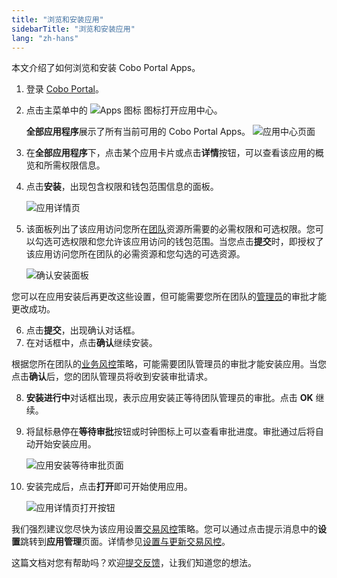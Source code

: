 ```yaml
---
title: "浏览和安装应用"
sidebarTitle: "浏览和安装应用"
lang: "zh-hans"
---
```

本文介绍了如何浏览和安装 Cobo Portal Apps。

1. 登录 [Cobo Portal](https://portal.cobo.com/login)。
2. 点击主菜单中的 <img src="/cn/images/portal-apps/icon-apps.svg" className="icon" alt="Apps 图标"></img> 图标打开应用中心。

   **全部应用程序**展示了所有当前可用的 Cobo Portal Apps。
    <img src="/cn/images/portal-apps/apps-overview.png" className="screenshot_full_screen" alt="应用中心页面" />

3. 在**全部应用程序**下，点击某个应用卡片或点击**详情**按钮，可以查看该应用的概览和所需权限信息。
4. 点击**安装**，出现包含权限和钱包范围信息的面板。

    <img src="/cn/images/portal-apps/install.png" className="screenshot_full_screen" alt="应用详情页" />

5. 该面板列出了该应用访问您所在[团队](/cn/portal/organization/introduction)资源所需要的必需权限和可选权限。您可以勾选可选权限和您允许该应用访问的钱包范围。当您点击**提交**时，即授权了该应用访问您所在团队的必需资源和您勾选的可选资源。

    <img src="/cn/images/portal-apps/confirm-install.png" className="screenshot_full_screen" alt="确认安装面板" />

  <Note>您可以在应用安装后再更改这些设置，但可能需要您所在团队的<a href="/cn/portal/organization/roles-and-permissions">管理员</a>的审批才能更改成功。</Note>

6. 点击**提交**，出现确认对话框。
7. 在对话框中，点击**确认**继续安装。

  <Note>根据您所在团队的<a href="/cn/portal/risk-controls/governance-policies">业务风控</a>策略，可能需要团队管理员的审批才能安装应用。当您点击**确认**后，您的团队管理员将收到安装审批请求。</Note>

8. **安装进行中**对话框出现，表示应用安装正等待团队管理员的审批。点击 **OK** 继续。
9. 将鼠标悬停在**等待审批**按钮或时钟图标上可以查看审批进度。审批通过后将自动开始安装应用。 

    <img src="/cn/images/portal-apps/installing.png" className="screenshot_full_screen" alt="应用安装等待审批页面" />

10. 安装完成后，点击**打开**即可开始使用应用。

    <img src="/cn/images/portal-apps/open.png" className="screenshot_full_screen" alt="应用详情页打开按钮" />

  <Note>我们强烈建议您尽快为该应用设置<a href="/cn/portal/risk-controls/tx-policies-overview">交易风控</a>策略。您可以通过点击提示消息中的<b>设置</b>跳转到<b>应用管理</b>页面。详情参见<a href="/cn/portal/portal-apps/transaction-policies">设置与更新交易风控</a>。</Note>


<Tip>这篇文档对您有帮助吗？欢迎[提交反馈](https://forms.zohopublic.com/cobo/form/DocumentFeedbackForm/formperma/QvLOhxJv1_JMsJ-1dleZ8Itb_7rzN-LtgvsDdxosoVI?referrername=manuals)，让我们知道您的想法。</Tip>